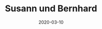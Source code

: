 ---
title: Susann und Bernhard
date: 2020-03-10
image: /images/hochzeitsblog/analoge/susann-bernhard-1.jpg
width: 1200
height: 1178
category: 6x6
couple_category:
weight: 8202
---